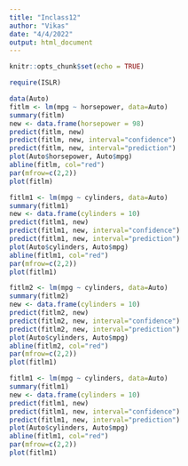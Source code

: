 ```yaml
---
title: "Inclass12"
author: "Vikas"
date: "4/4/2022"
output: html_document
---
```


```r
knitr::opts_chunk$set(echo = TRUE)
```
```r
require(ISLR)

data(Auto)
fitlm <- lm(mpg ~ horsepower, data=Auto)
summary(fitlm)
new <- data.frame(horsepower = 98)
predict(fitlm, new)
predict(fitlm, new, interval="confidence")
predict(fitlm, new, interval="prediction")
plot(Auto$horsepower, Auto$mpg)
abline(fitlm, col="red")
par(mfrow=c(2,2))
plot(fitlm)

fitlm1 <- lm(mpg ~ cylinders, data=Auto)
summary(fitlm1)
new <- data.frame(cylinders = 10)
predict(fitlm1, new)
predict(fitlm1, new, interval="confidence")
predict(fitlm1, new, interval="prediction")
plot(Auto$cylinders, Auto$mpg)
abline(fitlm1, col="red")
par(mfrow=c(2,2))
plot(fitlm1)

fitlm2 <- lm(mpg ~ cylinders, data=Auto)
summary(fitlm2)
new <- data.frame(cylinders = 10)
predict(fitlm2, new)
predict(fitlm2, new, interval="confidence")
predict(fitlm2, new, interval="prediction")
plot(Auto$cylinders, Auto$mpg)
abline(fitlm2, col="red")
par(mfrow=c(2,2))
plot(fitlm1)

fitlm1 <- lm(mpg ~ cylinders, data=Auto)
summary(fitlm1)
new <- data.frame(cylinders = 10)
predict(fitlm1, new)
predict(fitlm1, new, interval="confidence")
predict(fitlm1, new, interval="prediction")
plot(Auto$cylinders, Auto$mpg)
abline(fitlm1, col="red")
par(mfrow=c(2,2))
plot(fitlm1)
```





